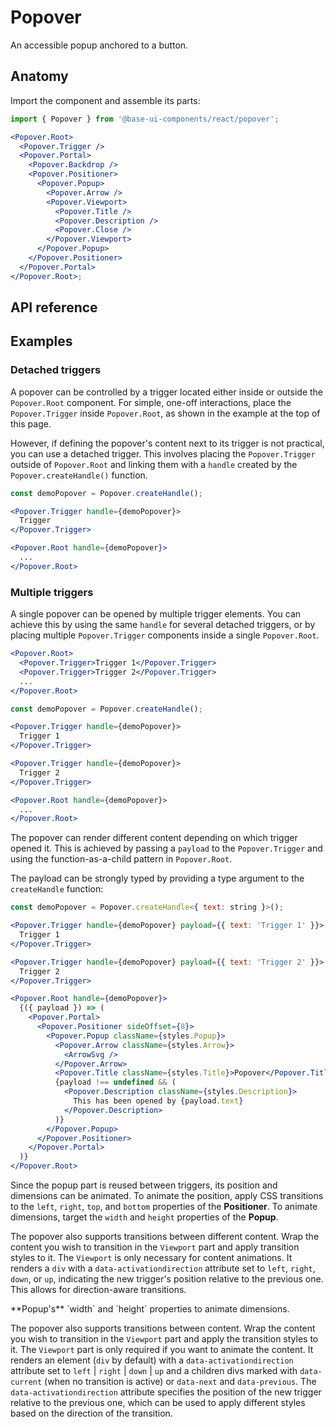 # Popover

<Subtitle>An accessible popup anchored to a button.</Subtitle>
<Meta
  name="description"
  content="A high-quality, unstyled React popover component that displays an accessible popup anchored to a button."
/>

<Demo path="./demos/hero" />

## Anatomy

Import the component and assemble its parts:

```jsx title="Anatomy"
import { Popover } from '@base-ui-components/react/popover';

<Popover.Root>
  <Popover.Trigger />
  <Popover.Portal>
    <Popover.Backdrop />
    <Popover.Positioner>
      <Popover.Popup>
        <Popover.Arrow />
        <Popover.Viewport>
          <Popover.Title />
          <Popover.Description />
          <Popover.Close />
        </Popover.Viewport>
      </Popover.Popup>
    </Popover.Positioner>
  </Popover.Portal>
</Popover.Root>;
```

## API reference

<Reference
  component="Popover"
  parts="Root, Trigger, Backdrop, Portal, Positioner, Popup, Arrow, Title, Description, Close, Viewport"
/>

## Examples

### Detached triggers

A popover can be controlled by a trigger located either inside or outside the `Popover.Root` component. For simple, one-off interactions, place the `Popover.Trigger` inside `Popover.Root`, as shown in the example at the top of this page.

However, if defining the popover's content next to its trigger is not practical, you can use a detached trigger. This involves placing the `Popover.Trigger` outside of `Popover.Root` and linking them with a `handle` created by the `Popover.createHandle()` function.

```jsx title="detached triggers"
const demoPopover = Popover.createHandle();

<Popover.Trigger handle={demoPopover}>
  Trigger
</Popover.Trigger>

<Popover.Root handle={demoPopover}>
  ...
</Popover.Root>
```

<Demo path="./demos/detached-triggers-simple" />

### Multiple triggers

A single popover can be opened by multiple trigger elements. You can achieve this by using the same `handle` for several detached triggers, or by placing multiple `Popover.Trigger` components inside a single `Popover.Root`.

```jsx title="multiple triggers within root part"
<Popover.Root>
  <Popover.Trigger>Trigger 1</Popover.Trigger>
  <Popover.Trigger>Trigger 2</Popover.Trigger>
  ...
</Popover.Root>
```

```jsx title="multiple detached triggers"
const demoPopover = Popover.createHandle();

<Popover.Trigger handle={demoPopover}>
  Trigger 1
</Popover.Trigger>

<Popover.Trigger handle={demoPopover}>
  Trigger 2
</Popover.Trigger>

<Popover.Root handle={demoPopover}>
  ...
</Popover.Root>
```

The popover can render different content depending on which trigger opened it. This is achieved by passing a `payload` to the `Popover.Trigger` and using the function-as-a-child pattern in `Popover.Root`.

The payload can be strongly typed by providing a type argument to the `createHandle` function:

```jsx title="detached triggers with payload"
const demoPopover = Popover.createHandle<{ text: string }>();

<Popover.Trigger handle={demoPopover} payload={{ text: 'Trigger 1' }}>
  Trigger 1
</Popover.Trigger>

<Popover.Trigger handle={demoPopover} payload={{ text: 'Trigger 2' }}>
  Trigger 2
</Popover.Trigger>

<Popover.Root handle={demoPopover}>
  {({ payload }) => (
    <Popover.Portal>
      <Popover.Positioner sideOffset={8}>
        <Popover.Popup className={styles.Popup}>
          <Popover.Arrow className={styles.Arrow}>
            <ArrowSvg />
          </Popover.Arrow>
          <Popover.Title className={styles.Title}>Popover</Popover.Title>
          {payload !== undefined && (
            <Popover.Description className={styles.Description}>
              This has been opened by {payload.text}
            </Popover.Description>
          )}
        </Popover.Popup>
      </Popover.Positioner>
    </Popover.Portal>
  )}
</Popover.Root>
```

Since the popup part is reused between triggers, its position and dimensions can be animated.
To animate the position, apply CSS transitions to the `left`, `right`, `top`, and `bottom` properties of the **Positioner**.
To animate dimensions, target the `width` and `height` properties of the **Popup**.

The popover also supports transitions between different content.
Wrap the content you wish to transition in the `Viewport` part and apply transition styles to it.
The `Viewport` is only necessary for content animations.
It renders a `div` with a `data-activationdirection` attribute set to `left`, `right`, `down`, or `up`, indicating the new trigger's position relative to the previous one.
This allows for direction-aware transitions.

<Demo path="./demos/detached-triggers-full" />
**Popup's** `width` and `height` properties to animate dimensions.

The popover also supports transitions between content.
Wrap the content you wish to transition in the `Viewport` part and apply the transition styles to it.
The `Viewport` part is only required if you want to animate the content.
It renders an element (`div` by default) with a `data-activationdirection` attribute set to `left` | `right` | `down` | `up` and a children divs marked with `data-current` (when no transition is active) or `data-next` and `data-previous`.
The `data-activationdirection` attribute specifies the position of the new trigger relative to the previous one, which can be used to apply different styles based on the direction of the transition.

<Demo path="./demos/detached-triggers-full" />
